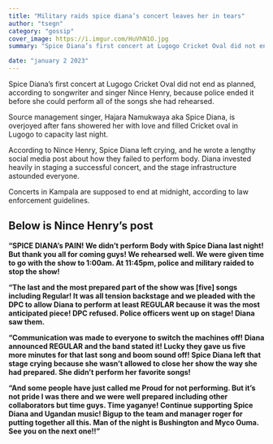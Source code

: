 ```yaml
---
title: "Military raids spice diana’s concert leaves her in tears"
author: "tsegn"
category: "gossip"
cover_image: https://i.imgur.com/HuVhN1O.jpg
summary: "Spice Diana’s first concert at Lugogo Cricket Oval did not end as planned, according to songwriter and singer Nince Henry, because police ended it before she could perform all of the songs"

date: "january 2 2023"
---
```


Spice Diana’s first concert at Lugogo Cricket Oval did not end as planned, according to songwriter and singer Nince Henry, because police ended it before she could perform all of the songs she had rehearsed.

Source management singer, Hajara Namukwaya aka Spice Diana, is overjoyed after fans showered her with love and filled Cricket oval in Lugogo to capacity last night.
<AdsComponent/>

According to Nince Henry, Spice Diana left crying, and he wrote a lengthy social media post about how they failed to perform body.
Diana invested heavily in staging a successful concert, and the stage infrastructure astounded everyone.

Concerts in Kampala are supposed to end at midnight, according to law enforcement guidelines.

## Below is Nince Henry’s post

**“SPICE DIANA’s PAIN! We didn’t perform Body with Spice Diana last night! But thank you all for coming guys! We rehearsed well. We were given time to go with the show to 1:00am. At 11:45pm, police and military raided to stop the show!**

**“The last and the most prepared part of the show was [five] songs including Regular! It was all tension backstage and we pleaded with the DPC to allow Diana to perform at least REGULAR because it was the most anticipated piece! DPC refused. Police officers went up on stage! Diana saw them.**

<AdsComponent/>

**“Communication was made to everyone to switch the machines off! Diana announced REGULAR and the band stated it! Lucky they gave us five more minutes for that last song and boom sound off! Spice Diana left that stage crying because she wasn’t allowed to close her show the way she had prepared. She didn’t perform her favorite songs!**

**“And some people have just called me Proud for not performing. But it’s not pride I was there and we were well prepared including other collaborators but time guys. Time yaganye! Continue supporting Spice Diana and Ugandan music! Bigup to the team and manager roger for putting together all this. Man of the night is Bushington and Myco Ouma. See you on the next one!!”**
